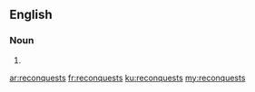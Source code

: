 ==English==

===Noun===
{{head|en}}

# {{plural of|reconquest}}

[[ar:reconquests]]
[[fr:reconquests]]
[[ku:reconquests]]
[[my:reconquests]]